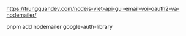 https://trungquandev.com/nodejs-viet-api-gui-email-voi-oauth2-va-nodemailer/


pnpm add nodemailer google-auth-library
